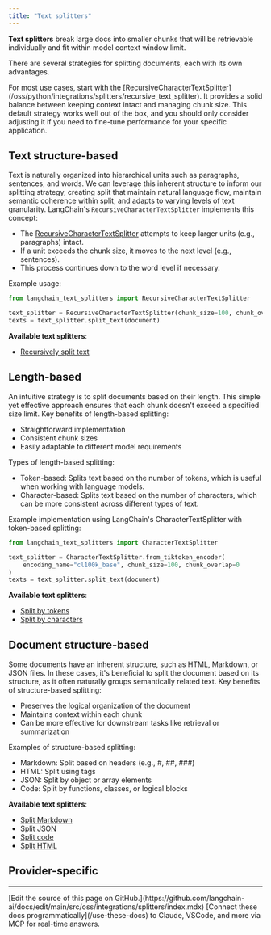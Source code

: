```yaml
---
title: "Text splitters"
---
```


**Text splitters** break large docs into smaller chunks that will be retrievable individually and fit within model context window limit.

There are several strategies for splitting documents, each with its own advantages.

<Tip>
For most use cases, start with the [RecursiveCharacterTextSplitter](/oss/python/integrations/splitters/recursive_text_splitter). It provides a solid balance between keeping context intact and managing chunk size. This default strategy works well out of the box, and you should only consider adjusting it if you need to fine-tune performance for your specific application.
</Tip>

## Text structure-based

Text is naturally organized into hierarchical units such as paragraphs, sentences, and words. We can leverage this inherent structure to inform our splitting strategy, creating split that maintain natural language flow, maintain semantic coherence within split, and adapts to varying levels of text granularity. LangChain's `RecursiveCharacterTextSplitter` implements this concept:

- The [RecursiveCharacterTextSplitter](/oss/python/integrations/splitters/recursive_text_splitter) attempts to keep larger units (e.g., paragraphs) intact.
- If a unit exceeds the chunk size, it moves to the next level (e.g., sentences).
- This process continues down to the word level if necessary.

Example usage:

```python
from langchain_text_splitters import RecursiveCharacterTextSplitter

text_splitter = RecursiveCharacterTextSplitter(chunk_size=100, chunk_overlap=0)
texts = text_splitter.split_text(document)
```



**Available text splitters**:
- [Recursively split text](/oss/python/integrations/splitters/recursive_text_splitter)

## Length-based

An intuitive strategy is to split documents based on their length. This simple yet effective approach ensures that each chunk doesn't exceed a specified size limit. Key benefits of length-based splitting:

- Straightforward implementation
- Consistent chunk sizes
- Easily adaptable to different model requirements

Types of length-based splitting:

- Token-based: Splits text based on the number of tokens, which is useful when working with language models.
- Character-based: Splits text based on the number of characters, which can be more consistent across different types of text.

Example implementation using LangChain's CharacterTextSplitter with token-based splitting:

```python
from langchain_text_splitters import CharacterTextSplitter

text_splitter = CharacterTextSplitter.from_tiktoken_encoder(
    encoding_name="cl100k_base", chunk_size=100, chunk_overlap=0
)
texts = text_splitter.split_text(document)
```



**Available text splitters**:
- [Split by tokens](/oss/python/integrations/splitters/split_by_token)
- [Split by characters](/oss/python/integrations/splitters/character_text_splitter)

## Document structure-based

Some documents have an inherent structure, such as HTML, Markdown, or JSON files. In these cases, it's beneficial to split the document based on its structure, as it often naturally groups semantically related text. Key benefits of structure-based splitting:

- Preserves the logical organization of the document
- Maintains context within each chunk
- Can be more effective for downstream tasks like retrieval or summarization

Examples of structure-based splitting:

- Markdown: Split based on headers (e.g., #, ##, ###)
- HTML: Split using tags
- JSON: Split by object or array elements
- Code: Split by functions, classes, or logical blocks

**Available text splitters**:
- [Split Markdown](/oss/python/integrations/splitters/markdown_header_metadata_splitter)
- [Split JSON](/oss/python/integrations/splitters/recursive_json_splitter)
- [Split code](/oss/python/integrations/splitters/code_splitter)
- [Split HTML](/oss/python/integrations/splitters/split_html)



## Provider-specific

<Columns cols={3}>
<Card title="WRITER" icon="link" href="/oss/python/integrations/splitters/writer" arrow="true" cta="View guide" />
</Columns>

---

<Callout icon="pen-to-square" iconType="regular">
    [Edit the source of this page on GitHub.](https://github.com/langchain-ai/docs/edit/main/src/oss/integrations/splitters/index.mdx)
</Callout>
<Tip icon="terminal" iconType="regular">
    [Connect these docs programmatically](/use-these-docs) to Claude, VSCode, and more via MCP for    real-time answers.
</Tip>
